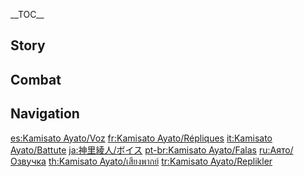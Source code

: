 {{CharacterTabs}}
{{LanguageTabs}}
__TOC__
==Story==
{{VO/Story
|character           = Kamisato Ayato
|language            = en
|name                = Kamisato Ayato

<!-- Hello -->
|vo_01_01_title      = Hello
|vo_01_01_file       = VO_{language}{character} Hello.ogg
|vo_01_01_tx         = Greetings. [[Ayaka]] has mentioned you on numerous occasions &mdash; alas, my schedule has been rather busier than anticipated recently, which belated our first meeting until today. Kamisato Ayato, head of the [[Kamisato Clan]]. Delighted to make your acquaintance.
|vo_01_01_mention    = Kamisato Ayaka

<!-- Chats -->
|vo_02_01_title      = Chat: Spoiled
|vo_02_01_file       = VO_{language}{character} Chat - Spoiled.ogg
|vo_02_01_tx         = I'm sure I've forgotten something... Not to worry, I'll simply send someone to fetch it. As soon as I remember what it was.
|vo_02_02_title      = Chat: Reel Them In
|vo_02_02_file       = VO_{language}{character} Chat - Reel Them In.ogg
|vo_02_02_tx         = Everything's in place, and they've taken the bait... Yes. Now to start reeling them in...
|vo_02_03_title      = Chat: Perverse Pleasure
|vo_02_03_file       = VO_{language}{character} Chat - Perverse Pleasure.ogg
|vo_02_03_tx         = I have to stifle a smile every time I remember the look on my retainers' faces when I informed them of my plans today... Panic-stricken, but unable to muster the courage to say anything in opposition, hehe. Yes, this was a fine idea.

<!-- Weather -->|vo_03_01_title      = When It Rains
|vo_03_01_file       = VO_{language}{character} When It Rains.ogg
|vo_03_01_tx         = Let's take shelter for the time being. Don't worry, one of my people will be here with umbrellas momentarily.
|vo_03_02_title      = When Thunder Strikes
|vo_03_02_friendship = 4
|vo_03_02_file       = VO_{language}{character} When Thunder Strikes.ogg
|vo_03_02_tx         = Ayaka was always scared of thunder as a child &mdash; until one day, [[Kamisato Kayo|mother]] told her that the sound of thunder is the voice of the [[Raiden Shogun|Almighty Shogun]]. After that, she would start focusing intensely every time she heard the sound of thunder, as if by concentrating hard enough, she'd be able to hear exactly what Her Excellency was saying.
|vo_03_02_mention    = Kamisato Ayaka,Kamisato Kayo,Raiden Shogun
|vo_03_03_title      = When It Snows
|vo_03_03_file       = VO_{language}{character} When It Snows.ogg
|vo_03_03_tx         = This view reminds me of another time it snowed... that was a long time ago.
|vo_03_04_title      = When the Sun Is Out
|vo_03_04_file       = VO_{language}{character} When the Sun Is Out.ogg
|vo_03_04_tx         = Opportunities to bask in the sunlight like this are few and far between.
|vo_03_05_title      = When It's Windy
|vo_03_05_file       = VO_{language}{character} When It's Windy.ogg
|vo_03_05_tx         = Sometimes, what appears at first to be nothing but a passing breeze can ultimately be that which alters the course of events... Hehe.
|vo_03_06_title      = When the Wind Is Blowing
|vo_03_06_file       = VO_{language}{character} When the Wind Is Blowing.ogg
|vo_03_06_tx         = Most people hunker down against a strong headwind. Only a few people know how to utilize it to their advantage.

<!-- Greetings -->|vo_04_01_title      = Good Morning
|vo_04_01_file       = VO_{language}{character} Good Morning.ogg
|vo_04_01_tx         = Good morning. A little sword practice while the day is young is good for the body and mind. I tend to avoid having anything scheduled during these hours... What do you say? Fancy crossing blades with me?
|vo_04_02_title      = Good Afternoon
|vo_04_02_file       = VO_{language}{character} Good Afternoon.ogg
|vo_04_02_tx         = If there's anything in particular you'd like for lunch, just let one of my staff know in advance. As my honored guest, I'm sure they will do their utmost to accommodate you.
|vo_04_03_title      = Good Evening
|vo_04_03_friendship = 4
|vo_04_03_file       = VO_{language}{character} Good Evening.ogg
|vo_04_03_tx         = Given the hour of your call, perhaps you might stay for dinner?
|vo_04_04_title      = Good Night
|vo_04_04_file       = VO_{language}{character} Good Night.ogg
|vo_04_04_tx         = Ready to retire for the night, are we? Yes, go on then, you are excused. I'm not tired yet, so... Oh, it's you? Um, I have a few final things to attend to. You should go and get some sleep.

<!-- About Character -->|vo_05_01_title      = About {character}: Price to Pay
|vo_05_01_file       = VO_{language}{character} About {character} - Price to Pay.ogg
|vo_05_01_tx         = Everything comes at a cost. And if you aspire to things that most could never dream of, then naturally, there will be an unimaginable price to pay.
|vo_05_02_title      = About {character}: Methodology
|vo_05_02_friendship = 4
|vo_05_02_file       = VO_{language}{character} About {character} - Methodology.ogg
|vo_05_02_tx         = I'm no stickler for doing things in a certain way. Whatever method you use, the important thing is that it delivers acceptable results.

<!-- About Us -->|vo_06_01_title      = About Us: Most Entertaining
|vo_06_01_quest      = Omnipresence Over Mortals
|vo_06_01_file       = VO_{language}{character} About Us - Most Entertaining.ogg
|vo_06_01_tx         = Hehe, I heard about the little job you pulled at the [[Tenryou Commission]]. Most entertaining... It takes a special kind of person to get [[Kujou Takayuki|old man Kujou]] riled up enough to start tearing his hair out. Ahh... Oh, to have been a fly on the wall.
|vo_06_01_mention    = Kujou Takayuki
|vo_06_02_title      = About Us: Trust
|vo_06_02_friendship = 6
|vo_06_02_file       = VO_{language}{character} About Us - Trust.ogg
|vo_06_02_tx         = Trusting another person isn't easy, especially for someone of high status. Place your trust in the wrong person, and it can quite literally cost you your life. But you have placed your trust in me, and of course I will not let you down.

<!-- Misc I -->|vo_07_01_title      = About the [[Vision]]
|vo_07_01_friendship = 4
|vo_07_01_file       = VO_{language}{character} About the Vision.ogg
|vo_07_01_tx         = A Vision is an eminently useful tool, so it only makes sense to put it to good use. Also, I like to think it's happiest in my possession because it has the chance to shine away in all its glory.
|vo_07_02_title      = Something to Share
|vo_07_02_file       = VO_{language}{character} Something to Share.ogg
|vo_07_02_tx         = If you throw fallen flowers onto the stove, the searing heat infuses them with one final spark of vitality, and for a brief moment, they radiate a more glorious glow than the flames themselves... it was a short life they lived, but it was by no means a wasted one.
|vo_07_03_title      = Interesting Things
|vo_07_03_file       = VO_{language}{character} Interesting Things.ogg
|vo_07_03_tx         = When it comes to pets... Mm, yes, I'm definitely more of a dog person myself. Cats are very independent, which has its merits, but you'll only find obedience in dogs. They'll do whatever you tell them to. Hehe, what can I say &mdash; I suppose I find loyalty to be quite an attractive quality.

<!-- About Teammates -->|vo_08_01_title      = About [[Kamisato Ayaka]]
|vo_08_01_friendship = 4
|vo_08_01_file       = VO_{language}{character} About Kamisato Ayaka.ogg
|vo_08_01_tx         = I am confident in Ayaka's abilities. But I want her to be able to hold on to her innocence. She shouldn't have to get personally involved in power struggles, or confront the darker side of life head-on. As her older brother, it's my job to shield her from all of that... Heh, just... between the two of us, of course. Sorry, that got a little more private a little more quickly than I'd intended.
|vo_08_01_mention    = Kamisato Ayaka
|vo_08_02_title      = About [[Thoma]]
|vo_08_02_friendship = 4
|vo_08_02_file       = VO_{language}{character} About Thoma.ogg
|vo_08_02_tx         = There is no doubt in my mind about Thoma's loyalty to the Kamisato Clan. A long time ago, partly to see where he stood, I advised him that he would be better off leaving if he didn't want to get drawn into the never-ending disputes that plague public life. Still, he chose to stay, and in all the time he's been with us, he's spared me much worry. There are very few people I trust completely these days, but Thoma is one of them.
|vo_08_02_mention    = Thoma
|vo_08_03_title      = About [[Sayu]]
|vo_08_03_friendship = 4
|vo_08_03_file       = VO_{language}{character} About Sayu.ogg
|vo_08_03_tx         = She looks awfully idle the majority of the time, and yet when it counts, she always rises to the occasion and provides indispensable assistance. Of course, you'd know far more about that than me, wouldn't you?
|vo_08_03_mention    = Sayu
|vo_08_04_title      = About [[Yoimiya]]
|vo_08_04_friendship = 4
|vo_08_04_file       = VO_{language}{character} About Yoimiya.ogg
|vo_08_04_tx         = Ah, the [[Naganohara Fireworks|fireworks store]] owner. Yes, a most... spirited young lady. The Kamisato Clan is on rather close terms with her. She is around the same age as Ayaka, and the two get along very well. I trust her direct and outspoken disposition won't lead Ayaka astray. Ayaka has always been staunchly true to herself, ever since she was a young child.
|vo_08_04_mention    = Yoimiya,Kamisato Ayaka
|vo_08_05_title      = About the [[Raiden Shogun]]
|vo_08_05_friendship = 4
|vo_08_05_quest      = Omnipresence Over Mortals
|vo_08_05_file       = VO_{language}{character} About the Raiden Shogun.ogg
|vo_08_05_tx         = The cost of pursuing eternity has been great for the Almighty Shogun... and for all of [[Inazuma]]. These wounds will take time to heal, and as someone with a mediating role to play in the political process, I will be sure to fulfill that which is required of me.
|vo_08_05_mention    = Raiden Shogun
|vo_08_06_title      = About [[Yae Miko]]
|vo_08_06_friendship = 4
|vo_08_06_file       = VO_{language}{character} About Yae Miko.ogg
|vo_08_06_tx         = Lady Guuji has been kind to us in the Kamisato Clan, but she has never quite taken to me personally. I trust you'll have heard the way she refers to me... "the Yashiro rascal" and other such flattering monikers. We run into each other semi-regularly, given the overlap in our work, and despite whatever private thoughts we each may have, our working relationship is quite a harmonious one. I have no great objection to this state of affairs &mdash; working with intelligent people always makes things highly efficient. In any case... However objectionable she might find me, she would be forced to admit that without me, she would have no one to help execute her weird and wonderful ideas.
|vo_08_06_mention    = Yae Miko
|vo_08_07_title      = About [[Kujou Sara]]
|vo_08_07_friendship = 4
|vo_08_07_file       = VO_{language}{character} About Kujou Sara.ogg
|vo_08_07_tx         = Old man Kujou capitalized on a golden opportunity to create a most formidable weapon indeed. The only flaw in his plan being, he is now no longer able to wield the weapon of his creation.
|vo_08_07_mention    = Kujou Takayuki, Kujou Sara
|vo_08_08_title      = About [[Kaedehara Kazuha]]
|vo_08_08_friendship = 4
|vo_08_08_file       = VO_{language}{character} About Kaedehara Kazuha.ogg
|vo_08_08_tx         = Once upon a time, the [[Kaedehara Clan]] was a subordinate branch of the Kamisato Clan. My forebears may have failed to save his family from decline, but even today I have a duty to support him. Now, naturally, there is nothing I can do to restore his clan's former fortunes. But as for helping him avoid arrest by the Tenryou Commission, that is well within my capabilities...
|vo_08_08_mention    = Kaedehara Kazuha
|vo_08_09_title      = About [[Arataki Itto]]
|vo_08_09_friendship = 4
|vo_08_09_file       = VO_{language}{character} About Arataki Itto.ogg
|vo_08_09_tx         = Now he's an interesting case. Pitting docile [[Onikabuto]] against each other in battle... heh, that's a first... I was only speaking in polite platitudes when I gave him that little pep talk, but to my surprise he started calling me "bro"... To this day, he calls me "my bro Ayato" without the faintest idea of my true identity. It's quite alright by me, though, I have nothing against his... unique character.
|vo_08_09_mention    = Arataki Itto
|vo_08_10_title      = About [[Ningguang]]
|vo_08_10_friendship = 4
|vo_08_10_file       = VO_{language}{character} About Ningguang.ogg
|vo_08_10_tx         = I have heard a thing or two about how Her Eminence, the Tianquan operates. On the subject, I also happen to have a limited-edition copy of Liyue Millennial, if you're interested? What do you say, shall I have someone fetch it, so we can play a game?
|vo_08_10_mention    = Ningguang

<!-- More About Character -->|vo_09_01_title      = More About {character}: I
|vo_09_01_file       = VO_{language}{character} More About {character} - 01.ogg
|vo_09_01_tx         = You want to know about me? Hmm. Things aren't always a case of the more you know, the better. Plenty of proverbs to corroborate that, as I'm sure you're aware. (Smile) Maybe we'll have the chance to talk more next time.
|vo_09_02_title      = More About {character}: II
|vo_09_02_friendship = 3
|vo_09_02_file       = VO_{language}{character} More About {character} - 02.ogg
|vo_09_02_tx         = Strange tastes, you say...? You seem to misunderstand me. Let me be quite clear: Most of the time, I simply enjoy watching people's facial contortions when they're put in an awkward position. Watching them squirm, you might say. Is that so strange? I would have thought you tease your little friend here on a regular basis for precisely that purpose, no?
|vo_09_02_mention    = "your little friend"
|vo_09_03_title      = More About {character}: III
|vo_09_03_friendship = 4
|vo_09_03_file       = VO_{language}{character} More About {character} - 03.ogg
|vo_09_03_tx         = The [[Tri-Commission]] may appear calm and well-run, but I can assure you it is quite tumultuous beneath the placid surface. There is no pleasure to be had in mixing with the powers that be. I shall spare you the details. Just know that... I have never done anything to dishonor the Kamisato Clan. Neither in the past, when I was working to bring stability to our clan, nor here in the present, where I am working for the sake of all of Inazuma.
|vo_09_04_title      = More About {character}: IV
|vo_09_04_friendship = 5
|vo_09_04_file       = VO_{language}{character} More About {character} - 04.ogg
|vo_09_04_tx         = You want to know about the [[Shuumatsuban]]? I suppose there's no harm in divulging a detail or two to you. It's a secret unit that reports directly to the head of the Kamisato Clan. Accordingly, after my father passed, it came to me. There are certain situations I cannot directly involve myself in, and in these cases, being able to rely on the Shuumatsuban is often instrumental in achieving a resolution. Most of its members are orphans whom we take in and raise from a young age. This way, loyalty is guaranteed to the greatest extent possible, and we are spared a great deal of worry.
|vo_09_05_title      = More About {character}: V
|vo_09_05_friendship = 6
|vo_09_05_file       = VO_{language}{character} More About {character} - 05.ogg
|vo_09_05_tx         = Do I have other tricks up my sleeve beyond the Shuumatsuban? Well, naturally. If even the cunning bunny burrows thrice, then what of the cunning human? But anyway, I've shared enough of my secrets. I think it's time I heard your story. Oh, and... you can spare the part about traveling in [[Teyvat]]. Tell me about before that.

<!-- Misc II -->|vo_10_01_title      = {character}'s Hobbies
|vo_10_01_file       = VO_{language}{character} Hobbies.ogg
|vo_10_01_tx         = Hobbies... I had one or two as a child, but these days most of my time is taken up by my official duties, so they don't count... Hmm? Some people treat work as a hobby, you say? Goodness me. How very... exceptional.
|vo_10_02_title      = {character}'s Troubles
|vo_10_02_file       = VO_{language}{character} Troubles.ogg
|vo_10_02_tx         = Troubles? Whenever something's troubling me, it must be dealt with swiftly and comprehensively. And whenever someone is troubling me... Hehe...
|vo_10_03_title      = Favorite Food: Personal Preference
|vo_10_03_file       = VO_{language}{character} Favorite Food - Personal Preference.ogg
|vo_10_03_tx         = Variety is the spice of life. In that sense, the Milk Tea Medley they started serving over in [[Hanamizaka]] recently isn't half bad. You should try it sometime. Other than that... I don't have any particular preferences when it comes to the food I eat on a daily basis. I have dedicated staff to arrange my daily meal plan, and whatever they serve, I eat.
|vo_10_03_mention    = 
|vo_10_04_title      = Favorite Food: Trying New Things
|vo_10_04_friendship = 6
|vo_10_04_file       = VO_{language}{character} Favorite Food - Trying New Things.ogg
|vo_10_04_tx         = You couldn't perchance tell me your own tastes, could you? ...Ah, I see. Okay, I've made a note of that. Now I know what to say the next time I get asked about it.
|vo_10_05_title      = Least Favorite Food
|vo_10_05_file       = VO_{language}{character} Least Favorite Food.ogg
|vo_10_05_tx         = Hmm... it looks like I mixed up my salt and my sugar. Savory Mizu Manjuu. Yes, this can work. I'll give them to Thoma.
|vo_10_05_mention    = Thoma

<!-- Receiving a Gift -->|vo_11_01_title      = Receiving a Gift: I
|vo_11_01_file       = VO Kamisato Ayato Receiving a Gift - 01.ogg
|vo_11_01_tx         = Very novel indeed. Haha, it meets my requirements perfectly...
|vo_11_02_title      = Receiving a Gift: II
|vo_11_02_file       = VO Kamisato Ayato Receiving a Gift - 02.ogg
|vo_11_02_tx         = I see. So this is your take on this dish...
|vo_11_03_title      = Receiving a Gift: III
|vo_11_03_file       = VO Kamisato Ayato Receiving a Gift - 03.ogg
|vo_11_03_tx         = Here's a suggestion: Try using this dish in the hot pot game next time you play.

<!-- Birthday -->|vo_12_01_title      = Birthday
|vo_12_01_file       = VO_{language}{character} Birthday.ogg
|vo_12_01_tx         = Happy Birthday! Now, how would you like to be Yashiro Commissioner for a day, hmm? All the work has been handled already, so you can focus on simply enjoying the feeling of having an enormous amount of executive power at your fingertips. Don't worry, the retainers won't dare question it, I'll be with you the entire time, hehe.

<!-- Ascension -->|vo_13_01_title      = Feelings About Ascension: Intro
|vo_13_01_ascension  = 1
|vo_13_01_file       = VO_{language}{character} Feelings About Ascension -  01.ogg
|vo_13_01_tx         = Did I just grow more competent? Goodness, how marvelous...
|vo_13_02_title      = Feelings About Ascension: Building Up
|vo_13_02_ascension  = 2
|vo_13_02_file       = VO_{language}{character} Feelings About Ascension -  02.ogg
|vo_13_02_tx         = At the end of the day, power is only a source of comfort when it is concentrated in one's own hands.
|vo_13_03_title      = Feelings About Ascension: Climax
|vo_13_03_ascension  = 4
|vo_13_03_file       = VO_{language}{character} Feelings About Ascension -  03.ogg
|vo_13_03_tx         = Hehe, I'm sure certain people are starting to grow rather nervous right about now...
|vo_13_04_title      = Feelings About Ascension: Conclusion
|vo_13_04_ascension  = 6
|vo_13_04_file       = VO_{language}{character} Feelings About Ascension -  04.ogg
|vo_13_04_tx         = I've had very few chances to kick back and put my feet up since taking over leadership of the clan. But things have felt curiously different since having you around. Hmm... Yes, it feels rather like basking in the sun.
}}

==Combat==
{{Combat VO
|character           = Kamisato Ayato

<!-- Elemental Skill -->
|skill_1_tx          = Be still.
|skill_2_tx          = Cascade.
|skill_3_file        = Elemental Skill 1 03,Elemental Skill 1 04,Elemental Skill 1 05,Elemental Skill 1 06

<!-- Elemental Burst-->
|burst_1_tx          = Mind the deluge.
|burst_2_tx          = Hmph... The depths beckon.
|burst_3_tx          = Kamisato Art: Suiyuu!

<!-- Sprint Start -->
|sprint-s_1_file     = Sprint Start 01,Sprint Start 02,Sprint Start 03

<!-- Deploying Wind Glider -->
|glider_1_file       = Deploying Wind Glider 01,Deploying Wind Glider 02,Deploying Wind Glider 03

<!-- Opening Treasure Chest -->
|chest_1_tx          = All yours, should you have any use for them.
|chest_2_tx          = Oh... so you collect these?
|chest_3_tx          = Mm, yes, very nice.

<!-- Low HP -->
|low-hp_1_tx         = This is getting interesting...
|low-hp_2_tx         = Alright. Time to get serious.
|low-hp_3_tx         = One of us has to go.

<!-- Ally at Low HP -->
|ally-low-hp_1_tx    = Time to withdraw.
|ally-low-hp_2_tx    = Pace yourself before you erase yourself.

<!-- Fallen -->
|fallen_1_tx         = But the plan... was watertight...
|fallen_2_tx         = I'm feeling a little washed-out...
|fallen_3_tx         = Such is life...

<!-- Light Hit Taken -->
|hit-l_1_tx          = That's far enough.
|hit-l_2_file        = Light Hit Taken 02,Light Hit Taken 03,Light Hit Taken 04,Light Hit Taken 05,Light Hit Taken 06

<!-- Heavy Hit Taken -->
|hit-h_1_file        = Heavy Hit Taken 02
|hit-h_1_tx          = I may have overestimated myself...
|hit-h_2_file        = Heavy Hit Taken 01,Heavy Hit Taken 03,Heavy Hit Taken 04,Heavy Hit Taken 05,Heavy Hit Taken 06

<!-- Joining Party -->
|join_1_tx           = What's that? Join you for a walk? Why not.
|join_2_tx           = Very well, I shall put my official duties to one side for the moment.
|join_3_tx           = Hmm... Well, this ought to be entertaining.

<!-- Character Idles -->
|idle_1_file         = Standby 01

<!-- Light Attack -->
|atk-l_1_file        = Light Attack 01,Light Attack 02,Light Attack 03,Light Attack 04,Light Attack 05,Light Attack 06,Light Attack 07

<!-- Mid Attack -->
|atk-m_1_file        = Mid Attack 01,Mid Attack 02,Mid Attack 03

<!-- Heavy Attack -->
|atk-h_1_file        = Heavy Attack 01,Heavy Attack 02,Heavy Attack 03

<!-- Climbing -->
|climb_1_file        = Climbing 01,Climbing 02,Climbing 03,Climbing 04,Climbing 05

<!-- Climbing Breath -->
|climb-b_1_file      = Climbing Breath 01,Climbing Breath 02,Climbing Breath 03

<!-- Jump -->
|jump_1_file         = Jumping 01,Jumping 02,Jumping 03,Jumping 04,Jumping 05
}}

==Navigation==
{{Character Navbox|VO}}

[[es:Kamisato Ayato/Voz]]
[[fr:Kamisato Ayato/Répliques]]
[[it:Kamisato Ayato/Battute]]
[[ja:神里綾人/ボイス]]
[[pt-br:Kamisato Ayato/Falas]]
[[ru:Аято/Озвучка]]
[[th:Kamisato Ayato/เสียงพากย์]]
[[tr:Kamisato Ayato/Replikler]]